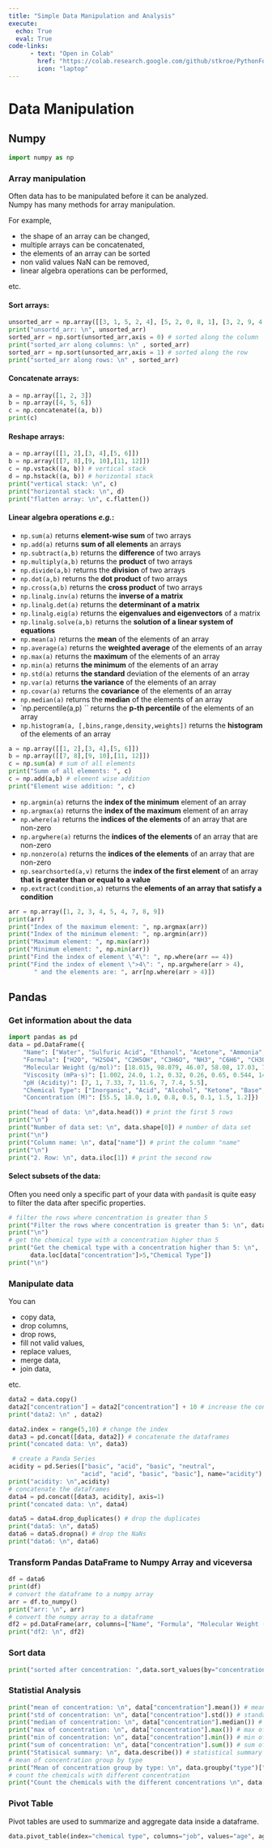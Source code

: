 ```yaml
---
title: "Simple Data Manipulation and Analysis"
execute: 
  echo: True
  eval: True
code-links:
      - text: "Open in Colab"
        href: "https://colab.research.google.com/github/stkroe/PythonForChemists/blob/main/course/notebooks/SimpleDataManipulation.ipynb"
        icon: "laptop"
--- 
```


# Data Manipulation {.unnumbered}

## Numpy{.unnumbered}
```python
import numpy as np
```

### Array manipulation {.unnumbered}
Often data has to be manipulated before it can be analyzed. <br> 
Numpy has many methods for array manipulation. <br> 

For example, 

- the shape of an array can be changed,
- multiple arrays can be concatenated, 
- the elements of an array can be sorted
- non valid values NaN can be removed, 
- linear algebra operations can be performed,

etc.

#### Sort arrays: {.unnumbered}

```python
unsorted_arr = np.array([[3, 1, 5, 2, 4], [5, 2, 0, 8, 1], [3, 2, 9, 4 , 5]])
print("unsortd_arr: \n", unsorted_arr)
sorted_arr = np.sort(unsorted_arr,axis = 0) # sorted along the column
print("sorted_arr along columns: \n" , sorted_arr)
sorted_arr = np.sort(unsorted_arr,axis = 1) # sorted along the row
print("sorted_arr along rows: \n" , sorted_arr)
```

#### Concatenate arrays: {.unnumbered}
```python
a = np.array([1, 2, 3]) 
b = np.array([4, 5, 6])
c = np.concatenate((a, b))
print(c)
```

#### Reshape arrays: {.unnumbered}

```python
a = np.array([[1, 2],[3, 4],[5, 6]])
b = np.array([[7, 8],[9, 10],[11, 12]])
c = np.vstack((a, b)) # vertical stack
d = np.hstack((a, b)) # horizontal stack
print("vertical stack: \n", c)
print("horizontal stack: \n", d)
print("flatten array: \n", c.flatten())
```

#### Linear algebra operations *e.g.*: {.unnumbered}

- `np.sum(a)` returns **element-wise sum** of two arrays
- `np.add(a)` returns **sum of all elements** an arrays
- `np.subtract(a,b)` returns the **difference** of two arrays
- `np.multiply(a,b)` returns the **product** of two arrays
- `np.divide(a,b)` returns the **division** of two arrays
- `np.dot(a,b)` returns the **dot product** of two arrays
- `np.cross(a,b)` returns the **cross product** of two arrays
- `np.linalg.inv(a)` returns the **inverse of a matrix**
- `np.linalg.det(a)` returns the **determinant of a matrix**
- `np.linalg.eig(a)` returns the **eigenvalues and eigenvectors** of a matrix
- `np.linalg.solve(a,b)` returns the **solution of a linear system of equations**
- `np.mean(a)` returns the **mean** of the elements of an array
- `np.average(a)` returns the **weighted average** of the elements of an array
- `np.max(a)` returns the **maximum** of the elements of an array
- `np.min(a)` returns **the minimum** of the elements of an array
- `np.std(a)` returns **the standard** deviation of the elements of an array
- `np.var(a)` returns **the variance** of the elements of an array
- `np.covar(a)` returns the **covariance** of the elements of an array
- `np.median(a)` returns the **median** of the elements of an array
- `np.percentile(a,p) `` returns the **p-th percentile** of the elements of an array
- `np.histogram(a, [,bins,range,density,weights])` returns the **histogram** of the elements of an array

```python
a = np.array([[1, 2],[3, 4],[5, 6]])
b = np.array([[7, 8],[9, 10],[11, 12]])
c = np.sum(a) # sum of all elements
print("Summ of all elements: ", c)
c = np.add(a,b) # element wise addition
print("Element wise addition: ", c)
```

- `np.argmin(a)` returns the **index of the minimum** element of an array
- `np.argmax(a)` returns the **index of the maximum** element of an array
- `np.where(a)` returns the **indices of the elements** of an array that are non-zero
- `np.argwhere(a)` returns the **indices of the elements** of an array that are non-zero
- `np.nonzero(a)` returns the **indices of the elements** of an array that are non-zero
- `np.searchsorted(a,v)` returns the **index of the first element** of an array <br> 
    **that is greater than or equal to a value**
- `np.extract(condition,a)` returns the **elements of an array that satisfy a condition**

```python
arr = np.array([1, 2, 3, 4, 5, 4, 7, 8, 9])
print(arr)
print("Index of the maximum element: ", np.argmax(arr))
print("Index of the minimum element: ", np.argmin(arr))
print("Maximum element: ", np.max(arr))
print("Minimum element: ", np.min(arr))
print("Find the index of element \"4\": ", np.where(arr == 4))
print("Find the index of element \">4\": ", np.argwhere(arr > 4),
       " and the elements are: ", arr[np.where(arr > 4)])
```


## Pandas {.unnumbered}


### Get information about the data {.unnumbered}

```python
import pandas as pd
data = pd.DataFrame({
    "Name": ["Water", "Sulfuric Acid", "Ethanol", "Acetone", "Ammonia", "Benzene", "Methanol", "Glycerol"],
    "Formula": ["H2O", "H2SO4", "C2H5OH", "C3H6O", "NH3", "C6H6", "CH3OH", "C3H8O3"],
    "Molecular Weight (g/mol)": [18.015, 98.079, 46.07, 58.08, 17.03, 78.11, 32.04, 92.09],
    "Viscosity (mPa·s)": [1.002, 24.0, 1.2, 0.32, 0.26, 0.65, 0.544, 1412],
    "pH (Acidity)": [7, 1, 7.33, 7, 11.6, 7, 7.4, 5.5],
    "Chemical Type": ["Inorganic", "Acid", "Alcohol", "Ketone", "Base", "Aromatic Hydrocarbon", "Alcohol", "Polyol"],
    "Concentration (M)": [55.5, 18.0, 1.0, 0.8, 0.5, 0.1, 1.5, 1.2]})
```

```python
print("head of data: \n",data.head()) # print the first 5 rows
print("\n")
print("Number of data set: \n", data.shape[0]) # number of data set
print("\n")
print("Column name: \n", data["name"]) # print the column "name"
print("\n")
print("2. Row: \n", data.iloc[1]) # print the second row
```

#### Select subsets of the data: {.unnumbered}

Often you need only a specific part of your data with `pandas`it is quite easy to filter the data after specific properties.

```python
# filter the rows where concentration is greater than 5
print("Filter the rows where concentration is greater than 5: \n", data[data["concentration"] > 5]) 
print("\n")
# get the chemical type with a concentration higher than 5
print("Get the chemical type with a concentration higher than 5: \n", 
      data.loc[data["concentration"]>5,"Chemical Type"])
print("\n")
```



### Manipulate data {.unnumbered}

You can

- copy data,
- drop columns,
- drop rows,
- fill not valid values,
- replace values, 
- merge data, 
- join data,

etc.

```python
data2 = data.copy()
data2["concentration"] = data2["concentration"] + 10 # increase the concentration by 10 M
print("data2: \n" , data2)

data2.index = range(5,10) # change the index
data3 = pd.concat([data, data2]) # concatenate the dataframes
print("concated data: \n", data3)
```

```python
 # create a Panda Series
acidity = pd.Series(["basic", "acid", "basic", "neutral",
                    "acid", "acid", "basic", "basic"], name="acidity")
print("acidity: \n",acidity)
# concatenate the dataframes
data4 = pd.concat([data3, acidity], axis=1) 
print("concated data: \n", data4)
```

```python
data5 = data4.drop_duplicates() # drop the duplicates
print("data5: \n", data5)
data6 = data5.dropna() # drop the NaNs
print("data6: \n", data6)
```

### Transform Pandas DataFrame to Numpy Array and viceversa {.unnumbered}


```python
df = data6
print(df)
# convert the dataframe to a numpy array
arr = df.to_numpy() 
print("arr: \n", arr)
# convert the numpy array to a dataframe
df2 = pd.DataFrame(arr, columns=["Name", "Formula", "Molecular Weight (g/mol)","Viscosity (mPa·s)","pH (Acidity)","Chemical Type","Concentration (M)"])
print("df2: \n", df2)
```

### Sort data

```python
print("sorted after concentration: ",data.sort_values(by="concentration", ascending=True))
```

### Statistial Analysis {.unnumbered}

```python
print("mean of concentration: \n", data["concentration"].mean()) # mean of concentration
print("std of concentration: \n", data["concentration"].std()) # standard deviation of concentration
print("median of concentration: \n", data["concentration"].median()) # median of concentration
print("max of concentration: \n", data["concentration"].max()) # max of concentration
print("min of concentration: \n", data["concentration"].min()) # min of concentration
print("sum of concentration: \n", data["concentration"].sum()) # sum of concentration
print("Statisical summary: \n", data.describe()) # statistical summary
# mean of concentration group by type
print("Mean of concentration group by type: \n", data.groupby("type")["concentration"].mean()) 
# count the chemicals with different concentration
print("Count the chemicals with the different concentrations \n", data["concentration"].value_counts())
```


### Pivot Table {.unnumbered}

Pivot tables are used to summarize and aggregate data inside a dataframe.

```python
data.pivot_table(index="chemical type", columns="job", values="age", aggfunc="mean") 
```